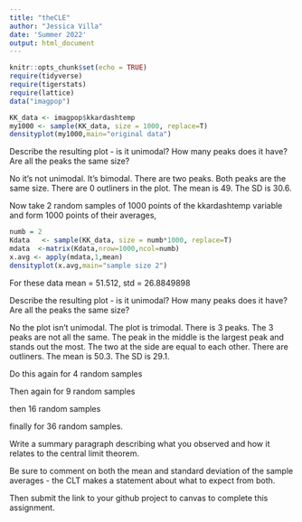 ```yaml
---
title: "theCLE"
author: "Jessica Villa"
date: 'Summer 2022'
output: html_document
---
```

```r
knitr::opts_chunk$set(echo = TRUE)
require(tidyverse)
require(tigerstats)
require(lattice)
data("imagpop")
```

```r
KK_data <- imagpop$kkardashtemp
my1000 <- sample(KK_data, size = 1000, replace=T)
densityplot(my1000,main="original data")

```

Describe the resulting plot -  is it unimodal?  How many peaks does it have?  Are all the peaks the same size? 

No it's not unimodal. It's bimodal. There are two peaks. Both peaks are the same size. There are 0 outliners in the plot. The mean is 49. The SD is 30.6. 

Now take 2 random samples of 1000 points of the kkardashtemp variable and form 1000 points of their averages,

```r
numb = 2
Kdata   <- sample(KK_data, size = numb*1000, replace=T)
mdata  <-matrix(Kdata,nrow=1000,ncol=numb)
x.avg <- apply(mdata,1,mean)
densityplot(x.avg,main="sample size 2")
```

For these data mean = 51.512, std = 26.8849898

Describe the resulting plot -  is it unimodal?  How many peaks does it have?  Are all the peaks the same size? 

No the plot isn't unimodal. The plot is trimodal. There is 3 peaks. The 3 peaks are not all the same. The peak in the middle is the largest peak and stands out the most. The two at the side are equal to each other. There are outliners. The mean is 50.3. The SD is 29.1. 

Do this again for 4 random samples

Then again for 9 random samples

then 16 random samples

finally for 36 random samples.

Write a summary paragraph describing what you observed and how it relates to the central limit theorem.

Be sure to comment on both the mean and standard deviation of the sample averages - the CLT makes a statement about what to expect from both.

 

Then submit the link to your github project  to canvas to complete this assignment.